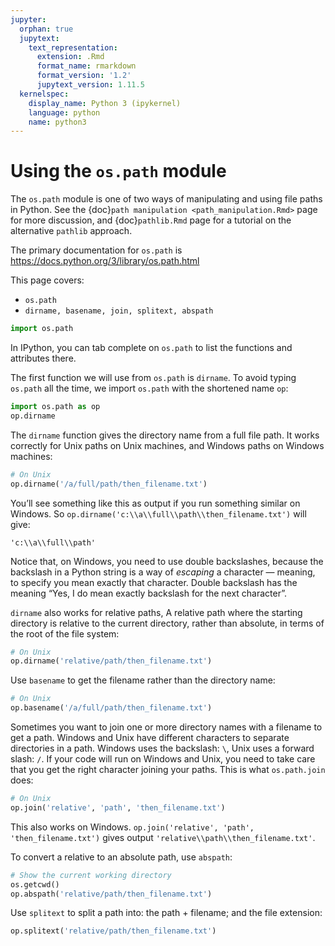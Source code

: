 ```yaml
---
jupyter:
  orphan: true
  jupytext:
    text_representation:
      extension: .Rmd
      format_name: rmarkdown
      format_version: '1.2'
      jupytext_version: 1.11.5
  kernelspec:
    display_name: Python 3 (ipykernel)
    language: python
    name: python3
---
```


# Using the `os.path` module

The `os.path` module is one of two ways of manipulating and using file paths in Python.  See the {doc}`path manipulation <path_manipulation.Rmd>` page for more discussion, and {doc}`pathlib.Rmd` page for a tutorial on the alternative `pathlib` approach.

The primary documentation for `os.path` is
<https://docs.python.org/3/library/os.path.html>

This page covers:

* `os.path`
* `dirname, basename, join, splitext, abspath`

```python
import os.path
```

In IPython, you can tab complete on `os.path` to list the functions and
attributes there.

The first function we will use from `os.path` is `dirname`.  To avoid
typing `os.path` all the time, we import `os.path` with the shortened name
`op`:

```python
import os.path as op
op.dirname
```

The `dirname` function gives the directory name from a full file path. It
works correctly for Unix paths on Unix machines, and Windows paths on Windows
machines:

```python
# On Unix
op.dirname('/a/full/path/then_filename.txt')
```

You'll see something like this as output if you run something similar on
Windows.  So `op.dirname('c:\\a\\full\\path\\then_filename.txt') ` will give:

```
'c:\\a\\full\\path'
```

Notice that, on Windows, you need to use double backslashes, because the
backslash in a Python string is a way of *escaping* a character — meaning, to
specify you mean exactly that character.  Double backslash has the meaning
"Yes, I do mean exactly backslash for the next character".

`dirname` also works for relative paths,  A relative path where the starting
directory is relative to the current directory, rather than absolute, in terms
of the root of the file system:

```python
# On Unix
op.dirname('relative/path/then_filename.txt')
```

Use `basename` to get the filename rather than the directory name:

```python
# On Unix
op.basename('/a/full/path/then_filename.txt')
```

Sometimes you want to join one or more directory names with a filename to get
a path.   Windows and Unix have different characters to separate directories
in a path.  Windows uses the backslash: `\`, Unix uses a forward slash:
`/`. If your code will run on Windows and Unix, you need to take care that
you get the right character joining your paths.  This is what `os.path.join`
does:

```python
# On Unix
op.join('relative', 'path', 'then_filename.txt')
```

This also works on Windows.  `op.join('relative', 'path', 'then_filename.txt')` gives output `'relative\\path\\then_filename.txt'`.

To convert a relative to an absolute path, use `abspath`:

```python
# Show the current working directory
os.getcwd()
op.abspath('relative/path/then_filename.txt')
```

Use `splitext` to split a path into: the path + filename; and the file
extension:

```python
op.splitext('relative/path/then_filename.txt')
```
